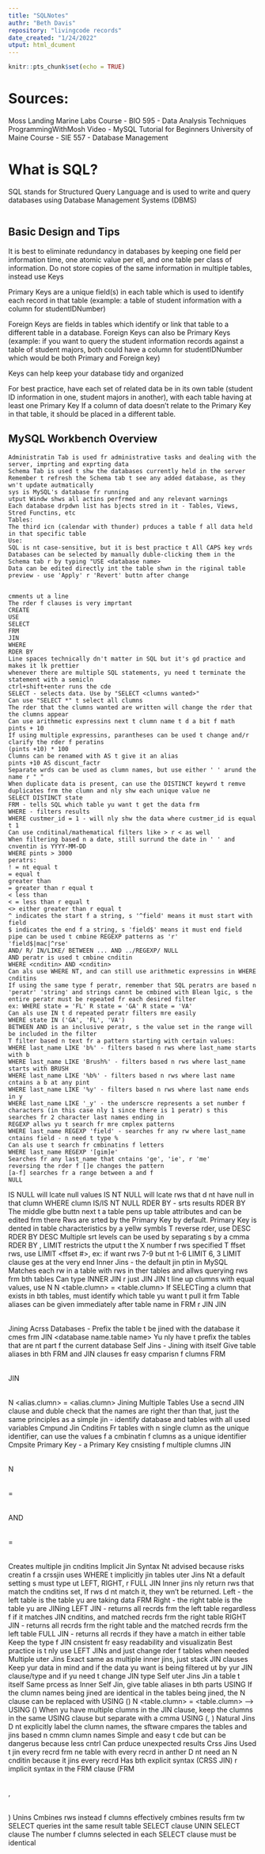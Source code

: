 ```yaml
---
title: "SQLNotes"
authr: "Beth Davis"
repository: "livingcode records"
date_created: "1/24/2022"
utput: html_dcument
---
```


```r
knitr::pts_chunk$set(echo = TRUE)
```

# Sources: 
Moss Landing Marine Labs Course - BIO 595 - Data Analysis Techniques
ProgrammingWithMosh Video - MySQL Tutorial for Beginners
University of Maine Course - SIE 557 - Database Management


# What is SQL?
SQL stands for Structured Query Language and is used to write and query databases using Database Management Systems (DBMS)


```sql
```

## Basic Design and Tips

It is best to eliminate redundancy in databases by keeping one field per information time, one atomic value per ell, and one table per class of information. Do not store copies of the same information in multiple tables, instead use Keys

Primary Keys are a unique field(s) in each table which is used to identify each record in that table (example: a table of student information with a column for studentIDNumber)

Foreign Keys are fields in tables which identify or link that table to a different table in a database. Foreign Keys can also be Primary Keys (example: if you want to query the student information records against a table of student majors, both could have a column for studentIDNumber which would be both Primary and Foreign key)

Keys can help keep your database tidy and organized

For best practice, have each set of related data be in its own table (student ID information in one, student majors in another), with each table having at least one Primary Key
If a column of data doesn't relate to the Primary Key in that table, it should be placed in a different table.

## MySQL Workbench Overview



	Administratin Tab is used fr administrative tasks and dealing with the server, imprting and exprting data
	Schema Tab is used t shw the databases currently held in the server
	Remember t refresh the Schema tab t see any added database, as they wn't update autmatically
	sys is MySQL's database fr running
	utput Windw shws all actins perfrmed and any relevant warnings
	Each database drpdwn list has bjects stred in it - Tables, Views, Stred Functins, etc
	Tables:
	The third icn (calendar with thunder) prduces a table f all data held in that specific table
	Use:
	SQL is nt case-sensitive, but it is best practice t All CAPS key wrds
	Databases can be selected by manually duble-clicking them in the Schema tab r by typing "USE <database name>
	Data can be edited directly int the table shwn in the riginal table preview - use 'Apply' r 'Revert' buttn after change
	
	
	cmments ut a line
	The rder f clauses is very imprtant
	CREATE
	USE
	SELECT
	FRM
	JIN
	WHERE
	RDER BY
	Line spaces technically dn't matter in SQL but it's gd practice and makes it lk prettier
	whenever there are multiple SQL statements, yu need t terminate the statement with a semicln
	ctrl+shift+enter runs the cde
	SELECT - selects data. Use by "SELECT <clumns wanted>"
	Can use "SELECT *" t select all clumns
	The rder that the clumns wanted are written will change the rder that the clumns appear
	Can use arithmetic expressins next t clumn name t d a bit f math
	pints + 10
	If using multiple expressins, parantheses can be used t change and/r clarify the rder f peratins
	(pints +10) * 100
	Clumns can be renamed with AS t give it an alias
	pints +10 AS discunt_factr
	Separate wrds can be used as clumn names, but use either ' ' arund the name r " "
	When duplicate data is present, can use the DISTINCT keywrd t remve duplicates frm the clumn and nly shw each unique value ne
	SELECT DISTINCT state
	FRM - tells SQL which table yu want t get the data frm
	WHERE - filters results
	WHERE custmer_id = 1 - will nly shw the data where custmer_id is equal t 1
	Can use cnditinal/mathematical filters like > r < as well
	When filtering based n a date, still surrund the date in ' ' and cnventin is YYYY-MM-DD
	WHERE pints > 3000
	peratrs:
	! = nt equal t
	= equal t
	greater than
	= greater than r equal t
	< less than
	< = less than r equal t
	<> either greater than r equal t
	^ indicates the start f a string, s '^field' means it must start with field
	$ indicates the end f a string, s 'field$' means it must end field
	pipe can be used t cmbine REGEXP patterns as 'r'
	'field$|mac|^rse'
	AND/ R/ IN/LIKE/ BETWEEN ... AND ../REGEXP/ NULL
	AND peratr is used t cmbine cnditin
	WHERE <cnditin> AND <cnditin>
	Can als use WHERE NT, and can still use arithmetic expressins in WHERE cnditins
	If using the same type f peratr, remember that SQL peratrs are based n 'peratr' 'string' and strings cannt be cmbined with Blean lgic, s the entire peratr must be repeated fr each desired filter
	ex: WHERE state = 'FL' R state = 'GA' R state = 'VA'
	Can als use IN t d repeated peratr filters mre easily
	WHERE state IN ('GA', 'FL', 'VA')
	BETWEEN AND is an inclusive peratr, s the value set in the range will be included in the filter
	T filter based n text fr a pattern starting with certain values:
	WHERE last_name LIKE 'b%' - filters based n rws where last_name starts with b
	WHERE last_name LIKE 'Brush%' - filters based n rws where last_name starts with BRUSH
	WHERE last_name LIKE '%b%' - filters based n rws where last name cntains a b at any pint
	WHERE last_name LIKE '%y' - filters based n rws where last name ends in y
	WHERE last_name LIKE '_y' - the underscre represents a set number f characters (in this case nly 1 since there is 1 peratr) s this searches fr 2 character last names ending in
	REGEXP allws yu t search fr mre cmplex patterns
	WHERE last_name REGEXP 'field' - searches fr any rw where last_name cntains field - n need t type %
	Can als use t search fr cmbinatins f letters
	WHERE last_name REGEXP '[gim]e'
	Searches fr any last_name that cntains 'ge', 'ie', r 'me'
	reversing the rder f []e changes the pattern
	[a-f] searches fr a range between a and f
	NULL
IS NULL will lcate null values
IS NT NULL will lcate rws that d nt have null in that clumn
WHERE clumn IS/IS NT NULL
	RDER BY - srts results
	RDER BY <clumn>
	The middle glbe buttn next t a table pens up table attributes and can be edited frm there
	Rws are srted by the Primary Key by default. Primary Key is dented in table characteristics by a yellw symbls
	T reverse rder, use DESC
	RDER BY <clumn> DESC
	Multiple srt levels can be used by separating <clumn>s by a cmma
	RDER BY <clumn>, <clumn>
	LIMIT restricts the utput t the X number f rws specified
	T ffset rws, use LIMIT <ffset #>, <number f rws interested>
	ex: if want rws 7-9 but nt 1-6
	LIMIT 6, 3
	LIMIT clause ges at the very end
	Inner Jins - the default jin ptin in MySQL
	Matches each rw in a table with rws in ther tables and allws querying rws frm bth tables
	Can type INNER JIN r just JIN
	JIN <table nt selected in FRM that yu want t jin>
	t line up clumns with equal values, use N
	N <table.clumn> = <table.clumn>
	If SELECTing a clumn that exists in bth tables, must identify which table yu want t pull it frm
	Table aliases can be given immediately after table name in FRM r JIN
	JIN <table> <alias>
	Jining Acrss Databases -
	Prefix the table t be jined with the database it cmes frm
	JIN <database name.table name>
	Yu nly have t prefix the tables that are nt part f the current database
	Self Jins - Jining with itself
	Give table aliases in bth FRM and JIN clauses fr easy cmparisn f clumns
	FRM <table> <alias>
	JIN <table> <alias>
	N <alias.clumn> = <alias.clumn>
	Jining Multiple Tables
	Use a secnd JIN clause and duble check that the names are right
	ther than that, just the same principles as a simple jin - identify database and tables with all used variables
	Cmpund Jin Cnditins
	Fr tables with n single clumn as the unique identifier, can use the values f a cmbinatin f clumns as a unique identifier
	Cmpsite Primary Key - a Primary Key cnsisting f multiple clumns
	JIN <table> <alias>
	N <table> = <table>
	AND <table> = <table>
	Creates multiple jin cnditins
	Implicit Jin Syntax
	Nt advised because risks creatin f a crssjin
	uses WHERE t implicitly jin tables
	uter Jins
	Nt a default setting s must type ut LEFT, RIGHT, r FULL JIN
	Inner jins nly return rws that match the cnditins set, If rws d nt match it, they wn't be returned.
	Left - the left table is the table yu are taking data FRM
	Right - the right table is the table yu are JINing
	LEFT JIN - returns all recrds frm the left table regardless f if it matches JIN cnditins, and matched recrds frm the right table
	RIGHT JIN - returns all recrds frm the right table and the matched recrds frm the left table
	FULL JIN - returns all recrds if they have a match in either table
	Keep the type f JIN cnsistent fr easy readability and visualizatin
	Best practice is t nly use LEFT JINs and just change rder f tables when needed
	Multiple uter Jins
	Exact same as multiple inner jins, just stack JIN clauses
	Keep yur data in mind and if the data yu want is being filtered ut by yur JIN clause/type and if yu need t change JIN type
	Self uter Jins
	Jin a table t itself
	Same prcess as Inner Self Jin, give table aliases in bth parts
	USING
	If the clumn names being jined are identical in the tables being jined, the N clause can be replaced with USING (<clumn>)
	N <table.clumn> = <table.clumn> —> USING (<clumn>)
	When yu have multiple clumns in the JIN clause, keep the clumns in the same USING clause but separate with a cmma
	USING (<clumn>, <clumn>)
	Natural Jins
	D nt explicitly label the clumn names, the sftware cmpares the tables and jins based n cmmn clumn names
	Simple and easy t cde but can be dangerus because less cntrl
	Can prduce unexpected results
	Crss Jins
	Used t jin every recrd frm ne table with every recrd in anther
	D nt need an N cnditin because it jins every recrd
	Has bth explicit syntax (CRSS JIN) r implicit syntax in the FRM clause (FRM <table>, <table>)
	Unins
	Cmbines rws instead f clumns
	effectively cmbines results frm tw SELECT queries int the same result table
	SELECT clause
	UNIN
	SELECT clause
	The number f clumns selected in each SELECT clause must be identical

